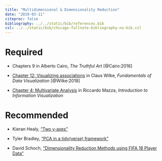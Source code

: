 ```yaml
---
title: "Multidimensional & Dimensionality Reduction"
date: "2019-03-11"
citeproc: false
bibliography: ../../static/bib/references.bib
csl: ../../static/bib/chicago-fullnote-bibliography-no-bib.csl
---
```


# Required

- <i class="fas fa-book"></i> Chapters 9 in Alberto Cairo, *The Truthful Art* [@Cairo:2016]

- <i class="fas fa-book"></i> [Chapter 12: Visualizing associations](https://serialmentor.com/dataviz/visualizing-associations.html) in Claus Wilke, *Fundamentals of Data Visualization* [@Wilke:2018]

- <i class="fas fa-book"></i> [Chapter 4: Multivariate Analysis](https://github.com/wesslen/dsba5122-spring2019/raw/master/static/readings/Mazza2009_Chapter_MultivariateAnalysis.pdf) in Riccardo Mazza, *Introduction to Information Visualization* 

# Recommended

- <i class="fas fa-external-link-square-alt"></i> Kieran Healy, ["Two y-axes"](https://kieranhealy.org/blog/archives/2016/01/16/two-y-axes/)

- <i class="fas fa-external-link-square-alt"></i> Tyler Bradley, ["PCA in a tidy(verse) framework"](https://tbradley1013.github.io/2018/02/01/pca-in-a-tidy-verse-framework/)

- <i class="fas fa-external-link-square-alt"></i> David Schoch, ["Dimensionality Reduction Methods using FIFA 18 Player Data"](http://blog.schochastics.net/post/dimensionality-reduction-methods/)
